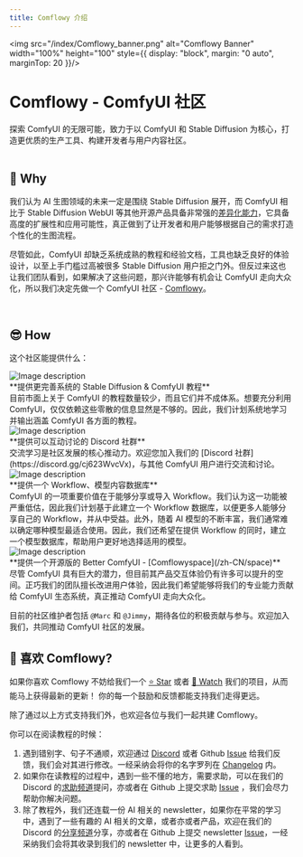 ```yaml
---
title: Comflowy 介绍
---
```


<img src="/index/Comflowy_banner.png" alt="Comflowy Banner" width="100%" height="100" style={{
    display: "block",
    margin: "0 auto",
    marginTop: 20
}}/>

<h1 className="site-heading-title">Comflowy - ComfyUI 社区</h1>
<div className="one-sentence text-center text-pretty md:w-7/12 sm:w-8/12 max-[640px]:w-11/12" style={{
    margin: "0 auto",
    marginTop: -40,
    opacity: .8,
    lineHeight: 1.4
}}>
    探索 ComfyUI 的无限可能，致力于以 ComfyUI 和 Stable Diffusion 为核心，打造更优质的生产工具、构建开发者与用户内容社区。
</div>

<br/>

## 🤔 Why

我们认为 AI 生图领域的未来一定是围绕 Stable Diffusion 展开，而 ComfyUI 相比于 Stable Diffusion WebUI 等其他开源产品具备非常强的[差异化能力](https://www.comflowy.com/zh-CN/introduction/why-learn-ComfyUI#sd-web-ui-vs-comfyui)，它具备高度的扩展性和应用可能性，真正做到了让开发者和用户能够根据自己的需求打造个性化的生图流程。

尽管如此，ComfyUI 却缺乏系统成熟的教程和经验文档，工具也缺乏良好的体验设计，以至上手门槛过高被很多 Stable Diffusion 用户拒之门外。但反过来这也让我们团队看到，如果解决了这些问题，那兴许能够有机会让 ComfyUI 走向大众化，所以我们决定先做一个 ComfyUI 社区 - [Comflowy](https://www.comflowy.com/)。

<br/>

## 😎 How
这个社区能提供什么：

<div className="mt-4 md:flex sm:flex min-[640px]:flex-row">
  <img src="/index/001.png" alt="Image description" className="md:w-1/3 sm:w-1/3 max-[640px]:1/5"/>
  <div className="md:ml-4 sm:ml-4 max-[640px]:ml-0 max-[640px]:mt-4">
    **提供更完善系统的 Stable Diffusion & ComfyUI 教程**
    <div className="mt-4">
    目前市面上关于 ComfyUI 的教程数量较少，而且它们并不成体系。想要充分利用 ComfyUI，仅仅依赖这些零散的信息显然是不够的。因此，我们计划系统地学习并输出涵盖 ComfyUI 各方面的教程。
    </div>
  </div>
</div>

<div className="mt-8 md:flex sm:flex min-[640px]:flex-row">
  <img src="/index/002.png" alt="Image description" className="md:w-2/5 sm:w-2/5 max-[640px]:1/5 md:order-last sm:order-last max-[640px]:order-first" />
  <div className="md:mr-4 sm:mr-4 max-[640px]:mr-0 max-[640px]:mt-4">
    **提供可以互动讨论的 Discord 社群**
    <div className="mt-4">
    交流学习是社区发展的核心推动力。欢迎您加入我们的 [Discord 社群](https://discord.gg/cj623WvcVx)，与其他 ComfyUI 用户进行交流和讨论。
    </div>
  </div>
</div>

<div className="mt-8 md:flex sm:flex min-[640px]:flex-row">
  <img src="/index/003.png" alt="Image description" className="md:w-1/3 sm:w-1/3 max-[640px]:1/5"/>
  <div className="md:ml-4 sm:ml-4 max-[640px]:ml-0 max-[640px]:mt-4">
    **提供一个 Workflow、模型内容数据库**
    <div className="mt-4">
    ComfyUI 的一项重要价值在于能够分享或导入 Workflow。我们认为这一功能被严重低估，因此我们计划基于此建立一个 Workflow 数据库，以便更多人能够分享自己的 Workflow，并从中受益。此外，随着 AI 模型的不断丰富，我们通常难以确定哪种模型最适合使用。因此，我们还希望在提供 Workflow 的同时，建立一个模型数据库，帮助用户更好地选择适用的模型。
    </div>
  </div>
</div>

<div className="mt-8 md:flex sm:flex min-[640px]:flex-row">
  <img src="/index/004.png" alt="Image description" className="md:w-2/5 sm:w-2/5 max-[640px]:1/5 md:order-last sm:order-last max-[640px]:order-first"/>
  <div className="md:mr-4 sm:mr-4 max-[640px]:mr-0 max-[640px]:mt-4">
    **提供一个开源版的 Better ComfyUI - [Comflowyspace](/zh-CN/space)**
    <div className="mt-4">
    尽管 ComfyUI 具有巨大的潜力，但目前其产品交互体验仍有许多可以提升的空间。正巧我们的团队擅长改进用户体验，因此我们希望能够将我们的专业能力贡献给 ComfyUI 生态系统，真正推动 ComfyUI 走向大众化。
    </div>
  </div>
</div>

目前的社区维护者包括 `@Marc` 和 `@Jimmy`，期待各位的积极贡献与参与。欢迎加入我们，共同推动 ComfyUI 社区的发展。

## 🥰 喜欢 Comflowy?
如果你喜欢 Comflowy 不妨给我们一个 [⭐ Star](https://github.com/6174/comflowy) 或者 [👀 Watch](https://github.com/6174/comflowy/subscription) 我们的项目，从而能马上获得最新的更新！
你的每一个鼓励和反馈都能支持我们走得更远。

除了通过以上方式支持我们外，也欢迎各位与我们一起共建 Comflowy。

你可以在阅读教程的时候：
1. 遇到错别字、句子不通顺，欢迎通过 [Discord](https://discord.gg/n4GCmVxNzd) 或者 Github [Issue](https://github.com/6174/comflowy/issues/new/choose) 给我们反馈，我们会对其进行修改。一经采纳会将你的名字罗列在 [Changelog](/change-log) 内。
2. 如果你在读教程的过程中，遇到一些不懂的地方，需要求助，可以在我们的 Discord 的[求助频道](https://discord.gg/B8KxkPJBMr)提问，亦或者在 Github 上提交求助 [Issue](https://github.com/6174/comflowy/issues/new/choose) ，我们会尽力帮助你解决问题。
3. 除了教程外，我们还连载一份 AI 相关的 newsletter，如果你在平常的学习中，遇到了一些有趣的 AI 相关的文章，或者亦或者产品，欢迎在我们的 Discord 的[分享频道](https://discord.gg/fzzdw6e8vk)分享，亦或者在 Github 上提交 newsletter [Issue](https://github.com/6174/comflowy/issues/new/choose)，一经采纳我们会将其收录到我们的 newsletter 中，让更多的人看到。